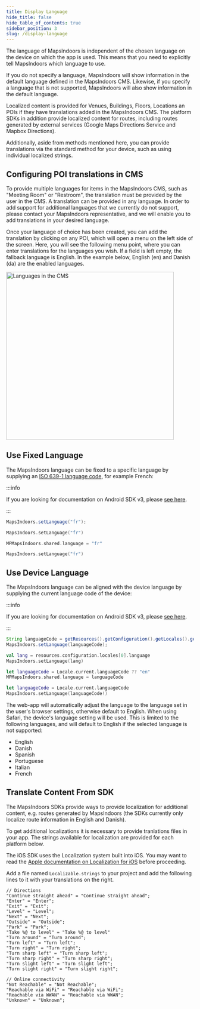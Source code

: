 ```yaml
---
title: Display Language
hide_title: false
hide_table_of_contents: true
sidebar_position: 3
slug: /display-language
---
```



The language of MapsIndoors is independent of the chosen language on the device on which the app is used. This means that you need to explicitly tell MapsIndoors which language to use.

If you do not specify a language, MapsIndoors will show information in the default language defined in the MapsIndoors CMS. Likewise, if you specify a language that is not supported, MapsIndoors will also show information in the default language.

Localized content is provided for Venues, Buildings, Floors, Locations an POIs if they have translations added in the MapsIndoors CMS. The platform SDKs in addition provide localized content for routes, including routes generated by external services (Google Maps Directions Service and Mapbox Directions).

Additionally, aside from methods mentioned here, you can provide translations via the standard method for your device, such as using individual localized strings.

## Configuring POI translations in CMS

To provide multiple languages for items in the MapsIndoors CMS, such as "Meeting Room" or "Restroom", the translation must be provided by the user in the CMS. A translation can be provided in any language. In order to add support for additional languages that we currently do not support, please contact your MapsIndoors representative, and we will enable you to add translations in your desired language.

Once your language of choice has been created, you can add the translation by clicking on any POI, which will open a menu on the left side of the screen. Here, you will see the following menu point, where you can enter translations for the languages you wish. If a field is left empty, the fallback language is English. In the example below, English (en) and Danish (da) are the enabled languages.

<img src="/img/map/cms-languages.png" alt="Languages in the CMS" width="450"/>

## Use Fixed Language

The MapsIndoors language can be fixed to a specific language by supplying an [ISO 639-1 language code](https://en.wikipedia.org/wiki/List_of_ISO_639-1_codes), for example French:

<Tabs groupId="display-rules">
<TabItem value="android" label="Android v4" default>

:::info

If you are looking for documentation on Android SDK v3, please [see here](https://docs-legacy.mapsindoors.com/content/legacy/android_v3/).

:::

<Tabs groupId="display-rules-platform">
<TabItem value="java" label="Java" default>

```java
MapsIndoors.setLanguage("fr");
```


</TabItem>
<TabItem value="kotlin" label="Kotlin" default>

```kotlin
MapsIndoors.setLanguage("fr")
```

</TabItem>
</Tabs>

</TabItem>
<TabItem value="ios-v4" label="iOS v4">

```swift
MPMapsIndoors.shared.language = "fr"
```

</TabItem>
<TabItem value="ios-v3" label="iOS v3">

```swift
MapsIndoors.setLanguage("fr")
```

</TabItem>
</Tabs>

## Use Device Language

The MapsIndoors language can be aligned with the device language by supplying the current language code of the device:

<Tabs groupId="display-rules">
<TabItem value="android" label="Android v4" default>

:::info

If you are looking for documentation on Android SDK v3, please [see here](https://docs-legacy.mapsindoors.com/content/legacy/android_v3/).

:::

<Tabs groupId="display-rules-platform">
<TabItem value="java" label="Java" default>

```java
String languageCode = getResources().getConfiguration().getLocales().get(0).getLanguage();
MapsIndoors.setLanguage(languageCode);
```

</TabItem>
<TabItem value="kotlin" label="Kotlin" default>

```kotlin
val lang = resources.configuration.locales[0].language
MapsIndoors.setLanguage(lang)
```

</TabItem>
</Tabs>

</TabItem>
<TabItem value="ios-v4" label="iOS v4">

```swift
let languageCode = Locale.current.languageCode ?? "en"
MPMapsIndoors.shared.language = languageCode
```

</TabItem>
<TabItem value="ios-v3" label="iOS v3">

```swift
let languageCode = Locale.current.languageCode
MapsIndoors.setLanguage(languageCode!)
```

</TabItem>
<TabItem value="web" label="Web v4">

The web-app will automatically adjust the language to the language set in the user's browser settings, otherwise default to English. When using Safari, the device's language setting will be used. This is limited to the following languages, and will default to English if the selected language is not supported:

* English
* Danish
* Spanish
* Portuguese
* Italian
* French


</TabItem>
</Tabs>

## Translate Content From SDK

The MapsIndoors SDKs provide ways to provide localization for additional content, e.g. routes generated by MapsIndoors (the SDKs currently only localize route information in English and Danish).

To get additional localizations it is necessary to provide tranlations files in your app. The strings available for localization are provided for each platform below.

<Tabs groupId="localization">
<TabItem value="android" label="Android v4" default>
</TabItem>

<TabItem value="ios-v4" label="iOS v4">

The iOS SDK uses the Localization system built into iOS. You may want to read the [Apple documentation on Localization for iOS](https://developer.apple.com/documentation/xcode/localization) before proceeding.

Add a file named `Localizable.strings` to your project and add the following lines to it with your translations on the right.

```objc
// Directions
"Continue straight ahead" = "Continue straight ahead";
"Enter" = "Enter";
"Exit" = "Exit";
"Level" = "Level";
"Next" = "Next";
"Outside" = "Outside";
"Park" = "Park";
"Take %@ to level" = "Take %@ to level"
"Turn around" = "Turn around";
"Turn left" = "Turn left";
"Turn right" = "Turn right";
"Turn sharp left" = "Turn sharp left";
"Turn sharp right" = "Turn sharp right";
"Turn slight left" = "Turn slight left";
"Turn slight right" = "Turn slight right";

// Online connectivity
"Not Reachable" = "Not Reachable";
"Reachable via WiFi" = "Reachable via WiFi";
"Reachable via WWAN" = "Reachable via WWAN";
"Unknown" = "Unknown";

```

</TabItem>

<TabItem value="web" label="Web v4">
</TabItem>
</Tabs>
